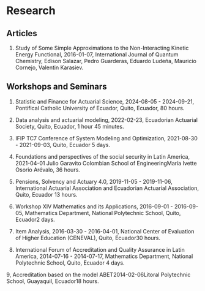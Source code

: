 <!------------------------------------------------------------------------------------------------->
# Research

<!------------------------------------------------------------------------------------------------->
## Articles

1. Study of Some Simple Approximations to the Non-Interacting Kinetic Energy Functional, 
2016-01-07, International	Journal of Quantum Chemistry, Edison Salazar, Pedro Guarderas,
Eduardo Ludeña, Mauricio Cornejo, Valentin Karasiev.


<!------------------------------------------------------------------------------------------------->
## Workshops and Seminars

1. Statistic and Finance for Actuarial Science, 2024-08-05 - 2024-09-21, Pontifical Catholic 
University of Ecuador, Quito, Ecuador, 80 hours.

2. Data analysis and actuarial modeling, 2022-02-23, Ecuadorian Actuarial Society, Quito, Ecuador, 
1 hour 45 minutes.

3. IFIP TC7 Conference of System Modeling and Optimization, 2021-08-30 - 2021-09-03, Quito, 
Ecuador 5 days.

4. Foundations and perspectives of the social security in Latin America, 2021-04-01
Julio Garavito Colombian School of EngineeringMaría Ivette Osorio Arévalo, 36 hours.

5. Pensions, Solvency and Actuary 4.0, 2019-11-05 - 2019-11-06, International Actuarial 
Association and Ecuadorian Actuarial Association, Quito, Ecuador 13 hours.

6. Workshop XIV Mathematics and its Applications, 2016-09-01 - 2016-09-05, Mathematics Department, 
National Polytechnic School, Quito, Ecuador2 days.

7. Item Analysis, 2016-03-30 - 2016-04-01, National Center of Evaluation of Higher Education 
(CENEVAL), Quito, Ecuador30 hours.

8. International Forum of Accreditation and Quality Assurance in Latin America, 2014-07-16 - 2014-07-17,
Mathematics Department, National Polytechnic School, Quito, Ecuador 4 days.

9, Accreditation based on the model ABET2014-02-06Litoral Polytechnic School, 
Guayaquil, Ecuador18 hours.